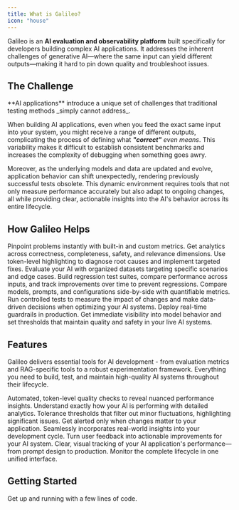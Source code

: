 ```yaml
---
title: What is Galileo?
icon: "house"
---
```


Galileo is an **AI evaluation and observability platform** built specifically for developers building complex AI applications. It addresses the inherent challenges of generative AI—where the same input can yield different outputs—making it hard to pin down quality and troubleshoot issues.

## The Challenge

<DefinitionCard>
  **AI applications** introduce a unique set of challenges that traditional testing methods _simply cannot address_.
</DefinitionCard>

When building AI applications, even when you feed the exact same input into your system, you might receive a range of different outputs, complicating the process of defining what _**"correct"** even means_. This variability makes it difficult to establish consistent benchmarks and increases the complexity of debugging when something goes awry.

Moreover, as the underlying models and data are updated and evolve, application behavior can shift unexpectedly, rendering previously successful tests obsolete. This dynamic environment requires tools that not only measure performance accurately but also adapt to ongoing changes, all while providing clear, actionable insights 
into the AI's behavior across its entire lifecycle.

## How Galileo Helps

<CardGroup cols={1}>
  <Card title="Identify Issues with Powerful Metrics" icon="magnifying-glass-chart" horizontal>
    Pinpoint problems instantly with built-in and custom metrics. Get analytics across correctness, completeness, safety, and relevance dimensions. Use token-level highlighting to diagnose root causes and implement targeted fixes.
  </Card>
  <Card title="Run Experiments with Structured Datasets" icon="flask" horizontal>
    Evaluate your AI with organized datasets targeting specific scenarios and edge cases. Build regression test suites, compare performance across inputs, and track improvements over time to prevent regressions.
  </Card>
  <Card title="Test and Compare Multiple Approaches" icon="code-compare" horizontal>
    Compare models, prompts, and configurations side-by-side with quantifiable metrics. Run controlled tests to measure the impact of changes and make data-driven decisions when optimizing your AI systems.
  </Card>
  <Card title="Protect Applications with Runtime Guardrails" icon="shield-halved" horizontal>
    Deploy real-time guardrails in production. Get immediate visibility into model behavior and set thresholds that maintain quality and safety in your live AI systems.
  </Card>
</CardGroup>

## Features
Galileo delivers essential tools for AI development - from evaluation metrics and RAG-specific tools to a robust experimentation framework. Everything you need to build, test, and maintain high-quality AI systems throughout their lifecycle.

<CardGroup cols={2}>
  <Card title="Data-Driven Metrics" icon="chart-bar">
    Automated, token-level quality checks to reveal nuanced performance insights. Understand exactly how your AI is performing with detailed analytics.
  </Card>
  <Card title="Configurable Regression Detection" icon="radar">
    Tolerance thresholds that filter out minor fluctuations, highlighting significant issues. Get alerted only when changes matter to your application.
  </Card>
  <Card title="Integrated Feedback" icon="comments">
    Seamlessly incorporates real-world insights into your development cycle. Turn user feedback into actionable improvements for your AI system.
  </Card>
  <Card title="End-to-End Visibility" icon="eye">
    Clear, visual tracking of your AI application's performance—from prompt design to production. Monitor the complete lifecycle in one unified interface.
  </Card>
</CardGroup>

## Getting Started

<CardGroup cols={1}>
  <Card title="Get Started!" icon="bolt" horizontal href="/getting-started/quickstart">
    Get up and running with a few lines of code.
  </Card>  
</CardGroup>
